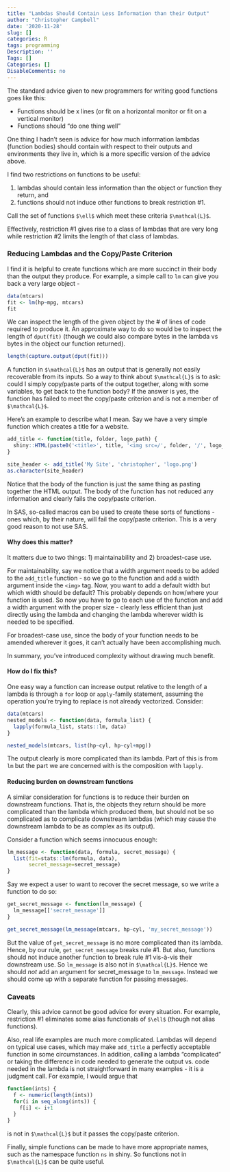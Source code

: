 ```yaml
---
title: "Lambdas Should Contain Less Information than their Output"
author: "Christopher Campbell"
date: '2020-11-28'
slug: []
categories: R
tags: programming
Description: ''
Tags: []
Categories: []
DisableComments: no
---
```


The standard advice given to new programmers for writing good functions goes like this:

* Functions should be x lines (or fit on a horizontal monitor or fit on a vertical monitor)
* Functions should "do one thing well"

One thing I hadn't seen is advice for how much information lambdas (function bodies) should contain with respect to their outputs and environments they live in, which is a more specific version of the advice above.

I find two restrictions on functions to be useful: 

1) lambdas should contain less information than the object or function they return, and 
2) functions should not induce other functions to break restriction #1.

Call the set of functions `$\ell$` which meet these criteria `$\mathcal{L}$`.

Effectively, restriction #1 gives rise to a class of lambdas that are very long while restriction #2 limits the length of that class of lambdas.

### Reducing Lambdas and the Copy/Paste Criterion

I find it is helpful to create functions which are more succinct in their body than the output they produce. For example, a simple call to `lm` can give you back a very large object - 

```r
data(mtcars)
fit <- lm(hp~mpg, mtcars)
fit
```

We can inspect the length of the given object by the # of lines of code required to produce it. An approximate way to do so would be to inspect the length of `dput(fit)` (though we could also compare bytes in the lambda vs bytes in the object our function returned).

```r
length(capture.output(dput(fit)))
```

A function in `$\mathcal{L}$` has an output that is generally not easily recoverable from its inputs. So a way to think about `$\mathcal{L}$` is to ask: could I simply copy/paste parts of the output together, along with some variables, to get back to the function body? If the answer is yes, the function has failed to meet the copy/paste criterion and is not a member of `$\mathcal{L}$`.

Here's an example to describe what I mean. Say we have a very simple function which creates a title for a website.

```r
add_title <- function(title, folder, logo_path) {
  shiny::HTML(paste0('<title>', title, '<img src=/', folder, '/', logo_path, '</img> </title>'))
}

site_header <- add_title('My Site', 'christopher', 'logo.png')
as.character(site_header)
```

Notice that the body of the function is just the same thing as pasting together the HTML output. The body of the function has not reduced any information and clearly fails the copy/paste criterion.

In SAS, so-called macros can be used to create these sorts of functions - ones which, by their nature, will fail the copy/paste criterion. This is a very good reason to not use SAS.

#### Why does this matter?
It matters due to two things: 1) maintainability and 2) broadest-case use.

For maintainability, say we notice that a width argument needs to be added to the `add_title` function - so we go to the function and add a width argument inside the `<img>` tag. Now, you want to add a default width but which width should be default? This probably depends on how/where your function is used. So now you have to go to each use of the function and add a width argument with the proper size - clearly less efficient than just directly using the lambda and changing the lambda wherever width is needed to be specified.

For broadest-case use, since the body of your function needs to be amended wherever it goes, it can't actually have been accomplishing much. 

In summary, you've introduced complexity without drawing much benefit.

#### How do I fix this?

One easy way a function can increase output relative to the length of a lambda is through a `for` loop or `apply`-family statement, assuming the operation you're trying to replace is not already vectorized. Consider:

```r
data(mtcars)
nested_models <- function(data, formula_list) {
  lapply(formula_list, stats::lm, data)
}

nested_models(mtcars, list(hp~cyl, hp~cyl+mpg))
```

The output clearly is more complicated than its lambda. Part of this is from `lm` but the part we are concerned with is the composition with `lapply`. 

#### Reducing burden on downstream functions

A similar consideration for functions is to reduce their burden on downstream functions. That is, the objects they return should be more complicated than the lambda which produced them, but should not be so complicated as to complicate downstream lambdas (which may cause the downstream lambda to be as complex as its output).

Consider a function which seems innocuous enough:

```r
lm_message <- function(data, formula, secret_message) {
  list(fit=stats::lm(formula, data), 
       secret_message=secret_message)
}
```

Say we expect a user to want to recover the secret message, so we write a function to do so:

```r
get_secret_message <- function(lm_message) {
  lm_message[['secret_message']]
}

get_secret_message(lm_message(mtcars, hp~cyl, 'my_secret_message'))

```
But the value of `get_secret_message` is no more complicated than its lambda. Hence, by our rule, `get_secret_message` breaks rule #1. But also, functions should not induce another function to break rule #1 vis-à-vis their downstream use. So `lm_message` is also not in `$\mathcal{L}$`. Hence we should *not* add an argument for secret_message to `lm_message`. Instead we should come up with a separate function for passing messages.

### Caveats

Clearly, this advice cannot be good advice for every situation. For example, restriction #1 eliminates some alias functionals of `$\ell$` (though not alias functions).

Also, real life examples are much more complicated. Lambdas will depend on typical use cases, which may make `add_title` a perfectly acceptable function in some circumstances. In addition, calling a lambda "complicated" or taking the difference in code needed to generate the output vs. code needed in the lambda is not straightforward in many examples - it is a judgment call. For example, I would argue that

```r
function(ints) {
  f <- numeric(length(ints))
  for(i in seq_along(ints)) {
    f[i] <- i+1
  }
}
```

is not in `$\mathcal{L}$` but it passes the copy/paste criterion.

Finally, simple functions can be made to have more appropriate names, such as the namespace function `ns` in shiny. So functions not in `$\mathcal{L}$` can be quite useful.

